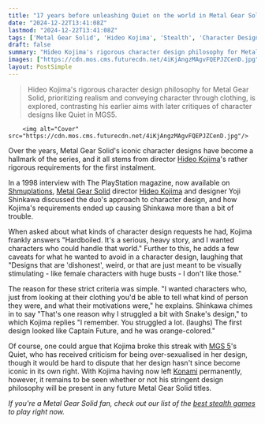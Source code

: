 ```yaml
---
title: "17 years before unleashing Quiet on the world in Metal Gear Solid 5, Hideo Kojima said he didn't want 'dishonest' designs like 'female characters with huge busts' in the series"
date: "2024-12-22T13:41:08Z"
lastmod: "2024-12-22T13:41:08Z"
tags: ['Metal Gear Solid', 'Hideo Kojima', 'Stealth', 'Character Design', 'PlayStation', 'Konami', 'Action', 'Video Games']
draft: false
summary: "Hideo Kojima's rigorous character design philosophy for Metal Gear Solid, prioritizing realism and conveying character through clothing, is explored, contrasting his earlier aims with later critiques of character designs like Quiet in MGS5."
images: ["https://cdn.mos.cms.futurecdn.net/4iKjAngzMAgvFQEPJZCenD.jpg"]
layout: PostSimple
---
```

> Hideo Kojima's rigorous character design philosophy for Metal Gear Solid, prioritizing realism and conveying character through clothing, is explored, contrasting his earlier aims with later critiques of character designs like Quiet in MGS5.


        <img alt="Cover" src="https://cdn.mos.cms.futurecdn.net/4iKjAngzMAgvFQEPJZCenD.jpg"/>
        
Over the years, Metal Gear Solid's iconic character designs have become a hallmark of the series, and it all stems from director [Hideo Kojima](https://www.gamesradar.com/tag/hideo-kojima/)'s rather rigorous requirements for the first instalment. 

In a 1998 interview with The PlayStation magazine, now available on [Shmuplations](https://shmuplations.com/metalgearsolid/), [Metal Gear Solid](https://www.gamesradar.com/games/stealth/metal-gear/) director [Hideo Kojima](https://www.gamesradar.com/tag/hideo-kojima/) and designer Yoji Shinkawa discussed the duo's approach to character design, and how Kojima's requirements ended up causing Shinkawa more than a bit of trouble.

When asked about what kinds of character design requests he had, Kojima frankly answers "Hardboiled. It's a serious, heavy story, and I wanted characters who could handle that world." Further to this, he adds a few caveats for what he wanted to avoid in a character design, laughing that "Designs that are 'dishonest', weird, or that are just meant to be visually stimulating - like female characters with huge busts - I don't like those."

The reason for these strict criteria was simple. "I wanted characters who, just from looking at their clothing you'd be able to tell what kind of person they were, and what their motivations were," he explains. Shinkawa chimes in to say "That's one reason why I struggled a bit with Snake's design," to which Kojima replies "I remember. You struggled a lot. (laughs) The first design looked like Captain Future, and he was orange-colored." 

Of course, one could argue that Kojima broke this streak with [MGS 5](https://www.gamesradar.com/metal-gear-solid-5-tips/)'s Quiet, who has received criticism for being over-sexualised in her design, though it would be hard to dispute that her design hasn't since become iconic in its own right. With Kojima having now left [Konami](https://www.gamesradar.com/tag/konami/) permanently, however, it remains to be seen whether or not his stringent design philosophy will be present in any future Metal Gear Solid titles.

*If you're a Metal Gear Solid fan, check out our list of the *[<em>best stealth games</em>](https://www.gamesradar.com/best-stealth-games/)* to play right now.*
        